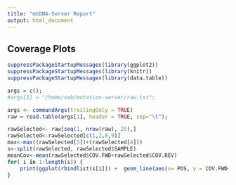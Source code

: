 ```yaml
---
title: "mtDNA-Server Report"
output: html_document
---
```


## Coverage Plots

```r
suppressPackageStartupMessages(library(ggplot2))
suppressPackageStartupMessages(library(knitr))
suppressPackageStartupMessages(library(data.table))

args = c();
#args[1] = "/home/seb/mutation-server/raw.txt";

args <- commandArgs(trailingOnly = TRUE)
raw = read.table(args[1], header = TRUE, sep="\t");
```

```r
rawSelected<- raw[seq(1, nrow(raw), 25),]
rawSelected<-rawSelected[c(1,2,8,9)]
max<-max((rawSelected[3])+(rawSelected[4]))
s<-split(rawSelected, rawSelected$SAMPLE)
meanCov<-mean(rawSelected$COV.FWD+rawSelected$COV.REV)
for( i in 1:length(s)) {
	print(ggplot(rbindlist(s[i])) +  geom_line(aes(x= POS, y = COV.FWD+COV.REV), colour="#E69F00")  + geom_hline(aes(yintercept=mean(COV.FWD+COV.REV)), colour="#0072B2", linetype="dashed")+ geom_hline(aes(yintercept=meanCov), colour="#7200B2", linetype="dashed") + xlab("mtDNA position") + ylab("Coverage") + ylim(c(0, max)) +ggtitle(names(s)[i]) )
}

```


